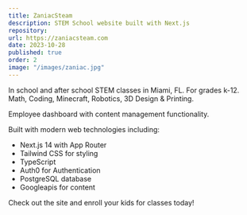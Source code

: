 ```yaml
---
title: ZaniacSteam
description: STEM School website built with Next.js
repository:
url: https://zaniacsteam.com
date: 2023-10-28
published: true
order: 2
image: "/images/zaniac.jpg"
---
```


In school and after school STEM classes in Miami, FL. For grades k-12. Math, Coding, Minecraft, Robotics, 3D Design & Printing.

Employee dashboard with content management functionality.

Built with modern web technologies including:

- Next.js 14 with App Router
- Tailwind CSS for styling
- TypeScript
- Auth0 for Authentication
- PostgreSQL database
- Googleapis for content

Check out the site and enroll your kids for classes today!
